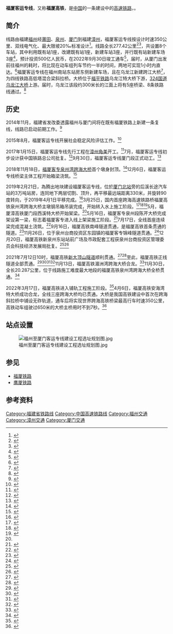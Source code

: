 {{About|新建的[[福州|福州]]至[[厦门|厦门]]高速铁路|2010年开通运营的福厦铁路|福厦铁路}}
{{福建未来建设}}
{{Infobox rail system-route
|rail_name=福厦客运专线
|other_name=福厦高速铁路
|name_bgcolor=
|banner_color=#002FA7
|sec_banner_color=
|logo_filename=
|image=福厦铁路福厦高铁跨沈海高速木兰溪.jpg
|image_width=270px
|caption=建设中的福厦高铁莆田段（图中桥墩）。左下方铁路为[[福厦铁路|福厦铁路]]，右侧公路为[[沈海高速公路|G15沈海高速]]。
|logo_bgcolor=
|logo_note=
|system_map=
|mapimage_width=350px
|map_bgcolor=
|locale={{PRC}}[[福建省|福建省]][[福州市|福州市]]与[[厦门市|厦门市]]之间
|service_type=[[客运专线|客运专线]]
|start= {{站|福州}}、{{站|漳州}}
|begin_operation=
|end_operation=
|operation_note=
|system_length=277公里
|length_in_operation=
|total_length=
|line_title=线路
|lines=[[复线铁路|复线]]
|stations=8个
|distance_between_mainlines=5.0米
|route_title=线路
|standard=[[高速铁路|高速铁路]]
|main_stations=[[福州站|福州站]]、[[福州南站|福州南站]]、[[厦门北站|厦门北站]]、<br>[[漳州站|漳州站]]
|ridership=
|fleet_size=
|max_speed=350km/h
|track_gauge=1435毫米（[[标准轨|标准轨]]）
|min_radius=一般7000米，困难5500米
|max_grade=20‰
|block_signal=自动闭塞
|engine=
|depot=
|operator=
|franchise=
|hq=
|key_person=
|website=
|route_map={{福厦客运专线RDT}}
}}

'''福厦客运专线'''，又称'''福厦高铁'''，是[[中国|中国]]的一条建设中的[[高速铁路|高速铁路]]，{{cn|作为[[京福高铁|京福高铁]]的重要延伸。该高铁为福广高铁的一部分，原规划为福州至厦门，而厦门至汕头另规划有[[厦汕高铁|厦汕高铁]]，但漳州政府经过努力，使得厦门至漳州段高铁得以与福厦高铁同步开工建设}}。

==简介==
线路由福建[[福州|福州]]经[[莆田|莆田]]、[[泉州|泉州]]、[[厦门|厦门]]到福建[[漳州|漳州]]，福厦客运专线按设计时速350公里、双线电气化、最大限坡20‰标准设计<ref>{{Cite web|title=新建铁路福州至厦门客运专线环境影响报告书(公示本)|url=http://sthjt.fujian.gov.cn/zwgk/ywxx/hpsp/huanpingshenpi/201611/P020180113683844434271.pdf|accessdate=2017-07-15|author=[[中铁第四勘察设计院集团|中铁第四勘察设计院集团]]|date=2016-10|publisher=[[福建省生态环境厅|福建省生态环境厅]]|archive-url=https://web.archive.org/web/20210921161749/http://sthjt.fujian.gov.cn/zwgk/ywxx/hpsp/huanpingshenpi/201611/P020180113683844434271.pdf|archive-date=2021-09-21|dead-url=no}}</ref>。线路全长277.42公里<ref>{{Cite web|url=https://mp.weixin.qq.com/s/VgpoSQMooEi81vT47QMBug|title=刚刚，我国首条跨海高铁离建成更近一步！|accessdate=2020-12-27|publisher=中国铁路|website=微信|archive-date=2020-08-18|archive-url=https://web.archive.org/web/20200818050703/https://mp.weixin.qq.com/s/VgpoSQMooEi81vT47QMBug|dead-url=no}}</ref><ref>{{Cite web|url=http://www.fjdpc.gov.cn/show.aspx?ctlgid=645752&id=101390|title=福建省发展和改革委员会-福州至厦门客运专线可研评估会在厦门召开|accessdate=2016-09-17|work=www.fjdpc.gov.cn|deadurl=yes|archiveurl=https://web.archive.org/web/20161001235528/http://www.fjdpc.gov.cn/show.aspx?ctlgid=645752&id=101390|archivedate=2016-10-01}}</ref>，共设置8个车站，其中利用既有站1座，改建既有站1座，新建车站3座，并行既有站新建车场3座<ref>{{Cite web|url=http://www.crfsdi.com.cn/sysWeb/upfiles/hpgs/201609091530001.pdf|title=《新建铁路福州至厦门客运专线环境影响评价再次公示》|accessdate=2017-07-15|author=中铁第四勘察设计院集团有限公司|date=2016-09|publisher=|deadurl=yes|archiveurl=https://web.archive.org/web/20170104220842/http://www.crfsdi.com.cn/sysWeb/upfiles/hpgs/201609091530001.pdf|archivedate=2017-01-04}}</ref>，预计投资500亿人民币，在2022年9月30日竣工通车<ref name=xixi>{{cite news|title=福厦漳高铁控制性工程、厦门段西溪特大桥将于5月架梁|url=https://news.xmnn.cn/xmnn/2019/02/07/100489218.shtml|author=徐景明|editor1=李伊琳|editor2=赖旭华|date=2019-02-07|publisher=厦门网|8=|accessdate=2019-02-07|archive-date=2020-08-18|archive-url=https://web.archive.org/web/20200818045248/https://news.xmnn.cn/xmnn/2019/02/07/100489218.shtml|dead-url=no}}</ref>，届时，从厦门出发前往福州的耗时，将比现在动车组列车节约一半的时间，两地可实现1小时内直达。<ref>{{Cite web|url=http://www.fj.xinhuanet.com/shidian/2016-09/10/c_1119542912.htm|title=厦漳泉城际轨道交通半小时直达 福厦客专将投用-新华网福建|accessdate=2016-09-17|work=www.fj.xinhuanet.com|archive-url=https://web.archive.org/web/20160919223750/http://www.fj.xinhuanet.com/shidian/2016-09/10/c_1119542912.htm|archive-date=2016-09-19|dead-url=yes}}</ref>福厦客运专线在福州南站东站房东侧新建车场，且在乌龙江新建跨江大桥<ref>{{cite journal|title=福厦客运专线引入福州南站方案研究|author=李军营|url=http://kns.cnki.net/KCMS/detail/detail.aspx?dbcode=CJFQ&dbname=CJFDLAST2018&filename=TDBS201807011|year=2018|number=7|volume=62|doi=10.13238/j.issn.1004-2954.201707130004|pages=41-45|issn=1004-2954|journal=铁道标准设计|access-date=2019-06-07|archive-date=2021-07-27|archive-url=https://web.archive.org/web/20210727063319/https://kns.cnki.net/KCMS/detail/detail.aspx?dbcode=CJFQ&dbname=CJFDLAST2018&filename=TDBS201807011|dead-url=no}}</ref>，为四线铁路高低塔混合梁斜拉桥。大桥位于[[福平铁路|福平铁路]]乌龙江特大桥下游，[[324国道|324国道]][[乌龙江大桥|乌龙江大桥]]上游。届时，乌龙江该段约300米长的江面上将有5座桥梁、8条铁路线通过。<ref>{{cite journal|title=福厦客运专线乌龙江特大桥主桥方案研究|author=任征|journal=铁道标准设计|url=http://kns.cnki.net/KCMS/detail/detail.aspx?dbcode=CJFQ&dbname=CJFDLAST2018&filename=TDBS201807018|year=2018|volume=62|number=7|doi=10.13238/j.issn.1004-2954.201708180002|pages=81-86|issn=1004-2954|access-date=2019-06-07|archive-date=2021-07-27|archive-url=https://web.archive.org/web/20210727061954/https://kns.cnki.net/KCMS/detail/detail.aspx?dbcode=CJFQ&dbname=CJFDLAST2018&filename=TDBS201807018|dead-url=no}}</ref>

== 历史 ==
2014年11月，福建省发改委透露福州与厦门间将在既有福厦铁路上新建一条复线，线路已启动前期工作。<ref>{{Cite web|url=http://www.dnkb.com.cn/archive/info/20141119/081451316613079_1.shtml|title=福厦拟新建一条高铁 福州去厦门或只需1小时_新闻_东快网|accessdate=2017-07-15|work=www.dnkb.com.cn}}{{Dead link|date=2019年12月 |bot=InternetArchiveBot |fix-attempted=yes }}</ref>

2015年8月，福厦客运专线开展社会稳定风险评估工作。<ref>{{Cite web|url=http://www.fjdpc.gov.cn/show.aspx?id=100930|title=福建省发展和改革委员会-新建铁路福州至厦门客运专线社会稳定风险评估公众参与公示|accessdate=2017-07-15|work=www.fjdpc.gov.cn}}{{dead link|date=2018年4月 |bot=InternetArchiveBot |fix-attempted=yes }}</ref>

2017年1月15日，福厦客运专线先行工程在[[漳州市|漳州]][[角美镇|角美]]开工。<ref>{{Cite web|url=http://www.fj.xinhuanet.com/shidian/2017-01/15/c_1120315012.htm|title=福厦高铁15日正式开工建设-新华网福建|accessdate=2017-07-15|work=www.fj.xinhuanet.com|archive-url=https://web.archive.org/web/20170116171832/http://www.fj.xinhuanet.com/shidian/2017-01/15/c_1120315012.htm|archive-date=2017-01-16|dead-url=yes}}</ref>7月，福厦客运专线初步设计获中国铁路总公司批复。<ref>{{Cite web|url=http://www.fjdpc.gov.cn/show.aspx?Id=118520|title=福建省发展和改革委员会-我省新建福厦高速铁路初步设计获批|accessdate=2017-07-15|work=www.fjdpc.gov.cn}}{{dead link|date=2018年4月 |bot=InternetArchiveBot |fix-attempted=yes }}</ref>9月30日，福厦客运专线厦门段正式动工。<ref>{{Cite web|url=http://www.xm.gov.cn/xmyw/201710/t20171001_1805900.htm|title=厦门市人民政府-福厦高铁厦门段正式动工|accessdate=2017-10-01|work=www.xm.gov.cn|archive-date=2020-08-18|archive-url=https://web.archive.org/web/20200818045334/http://www.xm.gov.cn/xmyw/201710/t20171001_1805900.htm|dead-url=no}}</ref>

2018年11月18日，[[福厦客专泉州湾跨海大桥|福厦客专泉州湾跨海大桥]]首个墩身封顶。<ref>{{cite news|url=http://www.qzwb.com/gb/content/2018-11/19/content_5904688.htm|title=福厦客专泉州湾跨海大桥 首个墩身顺利封顶|website=泉州网|author1=吴丽娇|author2=聂镇|author3=黄伟锋|author4=黄小龙|editor=黄艺芬|date=2018-11-19|accessdate=2018-12-07|archive-date=2020-08-18|archive-url=https://web.archive.org/web/20200818045356/http://www.qzwb.com/gb/content/2018-11/19/content_5904688.htm|dead-url=no}}</ref>12月6日，福厦客运专线桥梁主体工程开始箱梁浇筑。<ref>{{cite news|url=http://www.fj.xinhuanet.com/kfj/2018-12/07/c_1123819454.htm|title=新建福厦铁路桥梁主体工程首孔箱梁顺利浇筑|author=阮士凡|agency=[[新华社|新华社]]|date=2018-12-07|editor=江浸月|accessdate=2018-12-07|archive-date=2020-08-18|archive-url=https://web.archive.org/web/20200818045454/http://www.fj.xinhuanet.com/kfj/2018-12/07/c_1123819454.htm|dead-url=no}}</ref>

2019年2月21日，為腾出地块建设福厦客运专线，位於[[厦门北站|厦门北站]]旁的后溪长途汽车站的3万吨站房，连同地下两层切割、顶升，再平移最远端距离330米，并旋转90度转向，于2019年4月1日平移完成。<ref>{{cite news|url=http://xm.fjsen.com/2018-05/22/content_21069650_all.htm|title=集美后溪长途汽车站将平移330米 预计2019年底全部完工|author=徐景明|agency=东南网厦门频道]|date=2018-05-22|editor=段马水|accessdate=2019-04-13|archive-date=2020-08-18|archive-url=https://web.archive.org/web/20200818045351/http://xm.fjsen.com/2018-05/22/content_21069650_all.htm|dead-url=no}}</ref>3月25日，国内首座跨海高速铁路桥福厦高铁泉州湾跨海大桥主墩钢吊箱吊装完成，开始转入水上施工阶段。<ref>{{cite news|url=http://www.chinanews.com/cj/2019/03-25/8789960.shtml|title=中国首座跨海高速铁路桥即将完成水下桩基施工|publisher=中国新闻网|date=2019-03-25|author1=李然犀|author2=张延涵|author3=徐金波|editor=刘欢|accessdate=2019-03-29|archive-date=2021-02-04|archive-url=https://web.archive.org/web/20210204223539/http://www.chinanews.com/cj/2019/03-25/8789960.shtml|dead-url=no}}</ref><ref>{{cite news|title=福厦高铁泉州湾跨海大桥 主墩钢吊箱完成|newspaper=东南早报|author1=陈小芬|author2=李然犀|author3=张延涵|author4=尹旺|url=http://szb.qzwb.com/dnzb/html/2019-03/26/content_466602.htm|date=2019-03-26|access-date=2019年3月29日|archive-url=https://web.archive.org/web/20190329172526/http://szb.qzwb.com/dnzb/html/2019-03/26/content_466602.htm|archive-date=2019年3月29日|dead-url=yes}}</ref><ref>{{cite news|title=福厦高铁泉州湾跨海大桥双主墩钢吊箱下放到位|newspaper=海西晨报|publisher=中国新闻网|date=2019-03-27|author1=雷妤|author2=李然犀|editor=曾沁|url=http://www.fj.chinanews.com/news/fj_jsxw/2019/2019-03-27/436983.html|accessdate=2019-03-29|archive-date=2020-08-18|archive-url=https://web.archive.org/web/20200818045423/http://www.fj.chinanews.com/news/fj_jsxw/2019/2019-03-27/436983.html|dead-url=no}}</ref>5月，福厦漳高铁厦门段西溪特大桥开始架梁。<ref name=xixi></ref>5月16日，福厦客专泉州段陈芹大桥完成架设第一梁，标志着福厦客专进入线上架梁施工阶段。<ref>{{cite news|title=国内首条跨海高铁——福厦客专开始线上架梁施工|url=http://www.qzwb.com/gb/content/2019-05/17/content_5989716.htm|publisher=泉州网|newspaper=泉州晚报|author1=吴丽娇|author2=白杰|author3=项涛|date=2019-05-17|editor=黄冬虹|accessdate=2019-05-24|archive-date=2020-08-18|archive-url=https://web.archive.org/web/20200818045410/http://www.qzwb.com/gb/content/2019-05/17/content_5989716.htm|dead-url=no}}</ref>7月17日，全线首座连续梁完成混凝土浇筑。<ref>{{cite news|title=福厦客专全线首座连续梁完成混凝土浇筑 这座连续梁全长112米|url=http://www.qzwb.com/gb/content/2019-07/18/content_6018509.htm|date=2019-07-18|publisher=泉州网|author1=吴丽娇|author2=项涛|author3=陈小阳|editor=林嵘|accessdate=2019-07-18|archive-date=2020-08-18|archive-url=https://web.archive.org/web/20200818045408/http://www.qzwb.com/gb/content/2019-07/18/content_6018509.htm|dead-url=no}}</ref>9月16日，福厦高铁南峰隧道贯通，是福厦高铁首条贯通的隧道。<ref>{{cite news|title=历时16个月！福厦高铁首条隧道顺利贯通|url=http://news.fznews.com.cn/dsxw/20190916/5d7f6c2a7542a.shtml|date=2019-09-16|publisher=福州新闻网|newspaper=福州日报|author1=朱榕|author2=石闽|author3=杨存兴|editor=陈颖|accessdate=2019-09-17|archive-date=2020-08-18|archive-url=https://web.archive.org/web/20200818045432/http://news.fznews.com.cn/dsxw/20190916/5d7f6c2a7542a.shtml|dead-url=no}}</ref>11月26日，位于泉州台商投资区东园镇的福厦客专锦峰隧道贯通。<ref>{{cite news|title=福厦客专锦峰隧道贯通|url=http://www.qzwb.com/gb/content/2019-11/29/content_7012522.htm|publisher=泉州网|date=2019-11-29|author1=吴丽娇|author2=陈小阳|author3=姚毅|author4=占雨欣|author5=汪星宇|editor=黄冬虹|accessdate=2019-11-29|archive-date=2020-08-18|archive-url=https://web.archive.org/web/20200818045353/http://www.qzwb.com/gb/content/2019-11/29/content_7012522.htm|dead-url=no}}</ref>12月20日，福厦高铁新泉州东站站前广场及市政配套工程获泉州台商投资区管理委员会科技经济发展局批复。<ref>{{cite web|url=http://www.qzts.gov.cn/zwgk/zfxxgkzl/bmzfxxgk/kjjfzj/zfxxgkml/201912/t20191226_1981433.htm|title=泉州台商投资区管理委员会科技经济发展局关于新泉州东站站前广场及市政配套工程项目建议书的批复|website=泉州台商投资区管理委员会|date=2019-12-20|author=泉州台商投资区管理委员会科技经济发展局|access-date=2020-01-16|archive-date=2020-08-18|archive-url=https://web.archive.org/web/20200818045430/http://www.qzts.gov.cn/zwgk/zfxxgkzl/bmzfxxgk/kjjfzj/zfxxgkml/201912/t20191226_1981433.htm|dead-url=no}}</ref><ref>{{cite news|title=好消息！福厦高铁泉州东站配套工程获批启动|newspaper=福建日报|date=2020-01-16|editor=钟培培|author=何金|publisher=福州新闻网|url=http://news.fznews.com.cn/dsxw/20200116/5e1fd20468df5.shtml|accessdate=2020-01-16|archive-date=2020-08-18|archive-url=https://web.archive.org/web/20200818045420/http://news.fznews.com.cn/dsxw/20200116/5e1fd20468df5.shtml|dead-url=no}}</ref>

2021年7月12日10时，福厦高铁[[新大顶山隧道|新大顶山隧道]]顺利贯通。<ref>{{Cite web|title=中国首条设计时速350公里跨海高铁正线隧道全部贯通-中国侨网|url=http://www.chinaqw.com/qx/2021/07-12/301681.shtml|access-date=2021-07-12|work=中国侨网|archive-date=2021-07-15|archive-url=https://web.archive.org/web/20210715220434/http://www.chinaqw.com/qx/2021/07-12/301681.shtml|dead-url=no}}</ref><ref>{{Cite web|title=中国首条设计时速350公里跨海高铁正线隧道全部贯通_中国经济网——国家经济门户|url=http://www.ce.cn/cysc/newmain/yc/jsxw/202107/12/t20210712_36711296.shtml|access-date=2021-07-12|work=www.ce.cn|archive-date=2021-07-12|archive-url=https://web.archive.org/web/20210712173150/http://www.ce.cn/cysc/newmain/yc/jsxw/202107/12/t20210712_36711296.shtml|dead-url=no}}</ref>至此，福厦高铁正线隧道全部贯通。<ref>{{Cite web|title=中国首条设计时速350公里跨海高铁正线隧道全部贯通-中新网|url=http://www.chinanews.com/cj/2021/07-12/9517975.shtml|access-date=2021-07-12|work=中新网|archive-date=2021-07-16|archive-url=https://web.archive.org/web/20210716022052/http://www.chinanews.com/cj/2021/07-12/9517975.shtml|dead-url=no}}</ref><ref>{{Cite web|title=新建福厦铁路正线隧道全部贯通 _光明网|url=https://politics.gmw.cn/2021-07/12/content_34988117.htm|access-date=2021-07-12|work=光明网|archive-date=2021-07-12|archive-url=https://web.archive.org/web/20210712093145/https://politics.gmw.cn/2021-07/12/content_34988117.htm|dead-url=no}}</ref><ref>{{Cite web|title=新建福厦铁路正线隧道全部贯通-新华网|url=http://www.xinhuanet.com/photo/2021-07/12/c_1127646680_2.htm|access-date=2021-07-12|work=新华网|archive-date=2021-07-12|archive-url=https://web.archive.org/web/20210712093143/http://www.xinhuanet.com/photo/2021-07/12/c_1127646680_2.htm|dead-url=no}}</ref><ref>{{Cite web|title=福厦高铁正线隧道全部贯通！|url=http://news.iqilu.com/china/gedi/2021/0712/4904373.shtml|access-date=2021-07-12|work=齐鲁网|archive-date=2021-07-12|archive-url=https://web.archive.org/web/20210712093143/http://news.iqilu.com/china/gedi/2021/0712/4904373.shtml|dead-url=no}}</ref>11月13日，福厦高铁湄洲湾跨海大桥合龙。<ref>{{cite news |title=福厦高铁湄洲湾跨海大桥今日合龙 |url=https://china.huanqiu.com/article/45Z4iUUAr32 |accessdate=2022-04-09 |archive-date=2022-03-06 |archive-url=https://web.archive.org/web/20220306033428/https://china.huanqiu.com/article/45Z4iUUAr32 |dead-url=no }}</ref>11月30日，全长20.287公里，位于线路施工难度最大地段的福厦高铁泉州湾跨海大桥全桥贯通。<ref>{{cite web |title=新建福厦铁路泉州湾跨海大桥全桥贯通 |url=http://www.news.cn/politics/2021-11/30/c_1128116005.htm |website=新华网 |publisher=新华社 |accessdate=2021-11-30 |date=2021-11-30 |archive-date=2021-11-30 |archive-url=https://web.archive.org/web/20211130170357/http://www.news.cn/politics/2021-11/30/c_1128116005.htm |dead-url=no }}</ref>

2022年3月17日，福厦高铁进入铺轨工程施工阶段。<ref>{{Cite web|title=新建福厦高铁首次铺轨完成|url=http://fj.news.cn/jdt/2022-03/18/c_1128481457.htm|access-date=|author=张颖，游庆辉|date=2022-03-18|publisher=福建日报|archive-date=2022-04-09|archive-url=https://web.archive.org/web/20220409152006/http://fj.news.cn/jdt/2022-03/18/c_1128481457.htm|dead-url=no}}</ref>4月6日，福厦高铁安海湾特大桥成功合龙，全线三座跨海大桥均已贯通。大桥是我国高铁建设中首次在跨海斜拉桥中铺设无砟轨道，通车后将实现世界跨海高铁桥梁最高行车时速350公里，高铁动车组驶过650米的大桥主桥用时不到7秒。<ref>{{cite web |title=全国首座无砟轨道高铁跨海斜拉桥实现合龙 |url=https://mp.weixin.qq.com/s/0oBM_Oe6cUSge0pxak__wg |website=微信 |publisher=中国铁建 |accessdate=2022-04-09 |date=2022-04-07 |archive-date=2022-04-09 |archive-url=https://web.archive.org/web/20220409152007/https://mp.weixin.qq.com/s/0oBM_Oe6cUSge0pxak__wg |dead-url=no }}</ref>

== 站点设置 ==
[[File:福州至厦门客运专线建设工程选址规划图.jpg|thumb]]

== 参见 ==
*[[福厦铁路|福厦铁路]]
*[[鹰厦铁路|鹰厦铁路]]
== 参考资料 ==
{{Reflist|2}}
{{福厦客运专线|Nocat}}
{{中国高速铁路}}
{{中国铁路}}

[[Category:福建省铁路线|Category:福建省铁路线]]
[[Category:中国高速铁路线|Category:中国高速铁路线]]
[[Category:福州交通|Category:福州交通]]
[[Category:漳州交通|Category:漳州交通]]
[[Category:厦门交通|Category:厦门交通]]